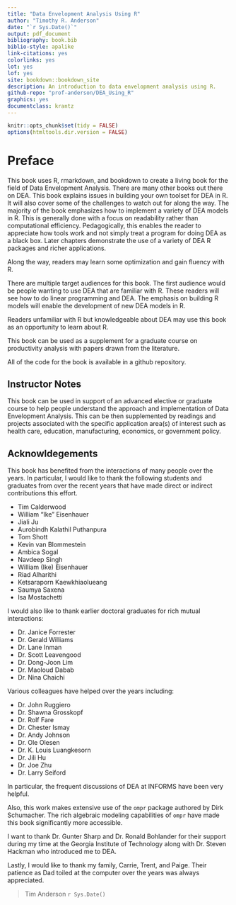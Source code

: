 ```yaml
---
title: "Data Envelopment Analysis Using R"
author: "Timothy R. Anderson"
date: "`r Sys.Date()`"
output: pdf_document
bibliography: book.bib
biblio-style: apalike
link-citations: yes
colorlinks: yes
lot: yes
lof: yes
site: bookdown::bookdown_site
description: An introduction to data envelopment analysis using R.
github-repo: "prof-anderson/DEA_Using_R"
graphics: yes
documentclass: krantz
---
```


```r
knitr::opts_chunk$set(tidy = FALSE)
options(htmltools.dir.version = FALSE)
```

# Preface {.unnumbered}

This book uses R, rmarkdown, and bookdown to create a living book for the field of Data Envelopment Analysis. There are many other books out there on DEA. This book explains issues in building your own toolset for DEA in R. It will also cover some of the challenges to watch out for along the way. The majority of the book emphasizes how to implement a variety of DEA models in R. This is generally done with a focus on readability rather than computational efficiency. Pedagogically, this enables the reader to appreciate how tools work and not simply treat a program for doing DEA as a black box. Later chapters demonstrate the use of a variety of DEA R packages and richer applications.

Along the way, readers may learn some optimization and gain fluency with R.

There are multiple target audiences for this book. The first audience would be people wanting to use DEA that are familiar with R. These readers will see how to do linear programming and DEA. The emphasis on building R models will enable the development of new DEA models in R.

Readers unfamiliar with R but knowledgeable about DEA may use this book as an opportunity to learn about R.

This book can be used as a supplement for a graduate course on productivity analysis with papers drawn from the literature.

All of the code for the book is available in a github repository.

## Instructor Notes {.unnumbered}

This book can be used in support of an advanced elective or graduate course to help people understand the approach and implementation of Data Envelopment Analysis. This can be then supplemented by readings and projects associated with the specific application area(s) of interest such as health care, education, manufacturing, economics, or government policy.

## Acknowldegements {.unnumbered}

This book has benefited from the interactions of many people over the years. In particular, I would like to thank the following students and graduates from over the recent years that have made direct or indirect contributions this effort.

-   Tim Calderwood
-   William "Ike" Eisenhauer
-   Jiali Ju
-   Aurobindh Kalathil Puthanpura
-   Tom Shott
-   Kevin van Blommestein
-   Ambica Sogal
-   Navdeep Singh
-   William (Ike) Eisenhauer
-   Riad Alharithi
-   Ketsaraporn Kaewkhiaolueang
-   Saumya Saxena
-   Isa Mostachetti


I would also like to thank earlier doctoral graduates for rich mutual interactions:

-   Dr. Janice Forrester
-   Dr. Gerald Williams
-   Dr. Lane Inman
-   Dr. Scott Leavengood
-   Dr. Dong-Joon Lim
-   Dr. Maoloud Dabab
-   Dr. Nina Chaichi

Various colleagues have helped over the years including:

-   Dr. John Ruggiero
-   Dr. Shawna Grosskopf
-   Dr. Rolf Fare
-   Dr. Chester Ismay
-   Dr. Andy Johnson
-   Dr. Ole Olesen
-   Dr. K. Louis Luangkesorn
-   Dr. Jili Hu
-   Dr. Joe Zhu
-   Dr. Larry Seiford

In particular, the frequent discussions of DEA at INFORMS have been very helpful.

Also, this work makes extensive use of the `ompr` package authored by Dirk Schumacher. The rich algebraic modeling capabilities of `ompr` have made this book significantly more accessible.

I want to thank Dr. Gunter Sharp and Dr. Ronald Bohlander for their support during my time at the Georgia Institute of Technology along with Dr. Steven Hackman who introduced me to DEA.

Lastly, I would like to thank my family, Carrie, Trent, and Paige.  Their patience as Dad toiled at the computer over the years was always appreciated. 


> Tim Anderson
> `r Sys.Date()`
